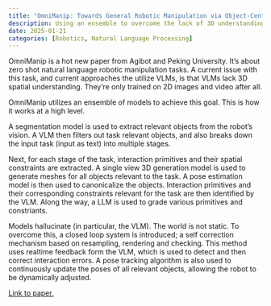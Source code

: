 ```yaml
---
title: "OmniManip: Towards General Robotic Manipulation via Object-Centric Interaction Primitives as Spatial Constraints"
description: Using an ensemble to overcome the lack of 3D understanding
date: 2025-01-21
categories: [Robotics, Natural Language Processing]
---
```


OmniManip is a hot new paper from Agibot and Peking University. It's about zero shot natural language robotic manipulation tasks. A current issue with this task, and current approaches the utilize VLMs, is that VLMs lack 3D spatial understanding. They're only trained on 2D images and video after all.

OmniManip utilizes an ensemble of models to achieve this goal. This is how it works at a high level.

A segmentation model is used to extract relevant objects from the robot's vision. A VLM then filters out task relevant objects, and also breaks down the input task (input as text) into multiple stages.

Next, for each stage of the task, interaction primitives and their spatial constraints are extracted. A single view 3D generation model is used to generate meshes for all objects relevant to the task. A pose estimation model is then used to canonicalize the objects. Interaction primitives and their corresponding constraints relevant for the task are then identified by the VLM. Along the way, a LLM is used to grade various primitives and constriants.

Models hallucinate (in particular, the VLM). The world is not static. To overcome this, a closed loop system is introduced; a self correction mechanism based on resampling, rendering and checking. This method uses realtime feedback form the VLM, which is used to detect and then correct interaction errors. A pose tracking algorithm is also used to continuously update the poses of all relevant objects, allowing the robot to be dynamically adjusted.

[Link to paper.](https://omnimanip.github.io/)
